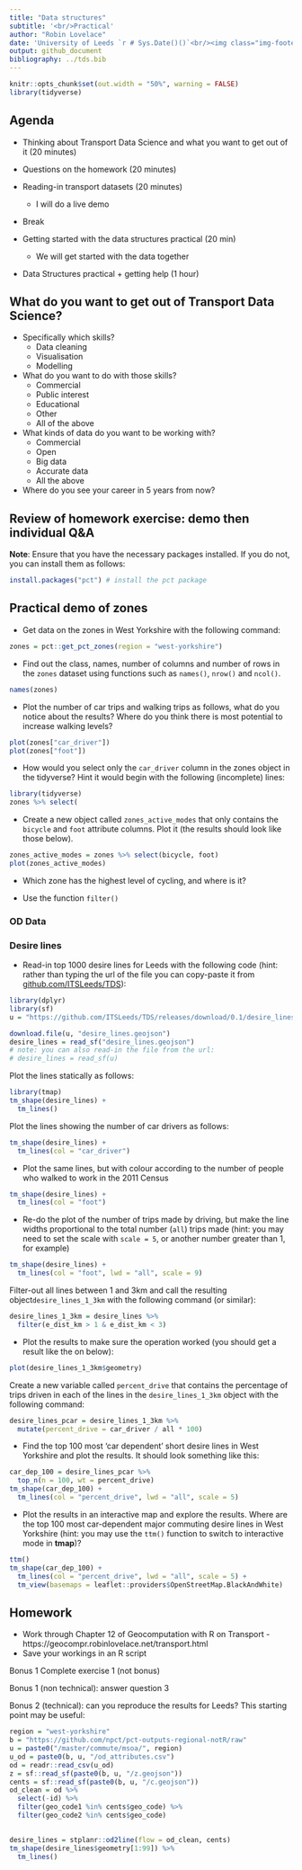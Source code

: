 ```yaml
---
title: "Data structures"
subtitle: '<br/>Practical'
author: "Robin Lovelace"
date: 'University of Leeds `r # Sys.Date()()`<br/><img class="img-footer" alt="" src="https://comms.leeds.ac.uk/wp-content/themes/toolkit-wordpress-theme/img/logo.png">'
output: github_document
bibliography: ../tds.bib
---
```


```r
knitr::opts_chunk$set(out.width = "50%", warning = FALSE)
library(tidyverse)
```

## Agenda

- Thinking about Transport Data Science and what you want to get out of it (20 minutes)

- Questions on the homework (20 minutes)

- Reading-in transport datasets (20 minutes)
  - I will do a live demo

- Break

- Getting started with the data structures practical (20 min)
  - We will get started with the data together

- Data Structures practical + getting help (1 hour)

## What do you want to get out of Transport Data Science?

- Specifically which skills?
  - Data cleaning
  - Visualisation
  - Modelling
- What do you want to do with those skills?
  - Commercial
  - Public interest
  - Educational
  - Other
  - All of the above
- What kinds of data do you want to be working with?
  - Commercial
  - Open
  - Big data
  - Accurate data
  - All the above
- Where do you see your career in 5 years from now?


## Review of homework exercise: demo then individual Q&A

**Note**: Ensure that you have the necessary packages installed.
If you do not, you can install them as follows:

```r
install.packages("pct") # install the pct package
```

## Practical demo of zones

- Get data on the zones in West Yorkshire with the following command:

```r
zones = pct::get_pct_zones(region = "west-yorkshire")
```

- Find out the class, names, number of columns and number of rows in the  `zones` dataset using functions such as `names()`, `nrow()` and `ncol()`.

```r
names(zones)
```

- Plot the number of car trips and walking trips as follows, what do you notice about the results? Where do you think there is most potential to increase walking levels?

```r
plot(zones["car_driver"])
plot(zones["foot"])
```

- How would you select only the `car_driver` column in the zones object in the tidyverse? Hint it would begin with the following (incomplete) lines:

```r
library(tidyverse)
zones %>% select(
```

- Create a new object called `zones_active_modes` that only contains the `bicycle` and `foot` attribute columns. Plot it (the results should look like those below).

```r
zones_active_modes = zones %>% select(bicycle, foot)
plot(zones_active_modes)
```

- Which zone has the highest level of cycling, and where is it?

- Use the function `filter()`

### OD Data




### Desire lines

- Read-in top 1000 desire lines for Leeds with the following code (hint: rather than typing the url of the file you can copy-paste it from [github.com/ITSLeeds/TDS](https://github.com/ITSLeeds/TDS)):

```r
library(dplyr)
library(sf)
u = "https://github.com/ITSLeeds/TDS/releases/download/0.1/desire_lines.geojson"

download.file(u, "desire_lines.geojson")
desire_lines = read_sf("desire_lines.geojson")
# note: you can also read-in the file from the url:
# desire_lines = read_sf(u)
```

Plot the lines statically as follows:

```r
library(tmap)
tm_shape(desire_lines) +
  tm_lines()
```

Plot the lines showing the number of car drivers as follows:

```r
tm_shape(desire_lines) +
  tm_lines(col = "car_driver")
```

- Plot the same lines, but with colour according to the number of people who walked to work in the 2011 Census

```r
tm_shape(desire_lines) +
  tm_lines(col = "foot")
```

- Re-do the plot of the number of trips made by driving, but make the line widths proportional to the total number (`all`) trips made (hint: you may need to set the scale with `scale = 5`, or another number greater than 1, for example)

```r
tm_shape(desire_lines) +
  tm_lines(col = "foot", lwd = "all", scale = 9)
```

Filter-out all lines between 1 and 3km and call the resulting object`desire_lines_1_3km` with the following command (or similar):

```r
desire_lines_1_3km = desire_lines %>% 
  filter(e_dist_km > 1 & e_dist_km < 3)
```

- Plot the results to make sure the operation worked (you should get a result like the on below):

```r
plot(desire_lines_1_3km$geometry)
```

Create a new variable called `percent_drive` that contains the percentage of trips driven in each of the lines in the `desire_lines_1_3km` object with the following command:

```r
desire_lines_pcar = desire_lines_1_3km %>% 
  mutate(percent_drive = car_driver / all * 100)
```

- Find the top 100 most 'car dependent' short desire lines in West Yorkshire and plot the results. It should look something like this:

```r
car_dep_100 = desire_lines_pcar %>% 
  top_n(n = 100, wt = percent_drive)
tm_shape(car_dep_100) +
  tm_lines(col = "percent_drive", lwd = "all", scale = 5)
```

- Plot the results in an interactive map and explore the results. Where are the top 100 most car-dependent major commuting desire lines in West Yorkshire (hint: you may use the `ttm()` function to switch to interactive mode in **tmap**)?


```r
ttm()
tm_shape(car_dep_100) +
  tm_lines(col = "percent_drive", lwd = "all", scale = 5) +
  tm_view(basemaps = leaflet::providers$OpenStreetMap.BlackAndWhite)
```

## Homework

- Work through Chapter 12 of Geocomputation with R on Transport - https://geocompr.robinlovelace.net/transport.html
- Save your workings in an R script

Bonus 1 Complete exercise 1 (not bonus)

Bonus 1 (non technical): answer question 3

Bonus 2 (technical): can you reproduce the results for Leeds? This starting point may be useful:


```r
region = "west-yorkshire"
b = "https://github.com/npct/pct-outputs-regional-notR/raw"
u = paste0("/master/commute/msoa/", region)
u_od = paste0(b, u, "/od_attributes.csv")
od = readr::read_csv(u_od)
z = sf::read_sf(paste0(b, u, "/z.geojson"))
cents = sf::read_sf(paste0(b, u, "/c.geojson"))
od_clean = od %>% 
  select(-id) %>% 
  filter(geo_code1 %in% cents$geo_code) %>% 
  filter(geo_code2 %in% cents$geo_code) 

  
desire_lines = stplanr::od2line(flow = od_clean, cents)
tm_shape(desire_lines$geometry[1:99]) %>% 
  tm_lines()
```



